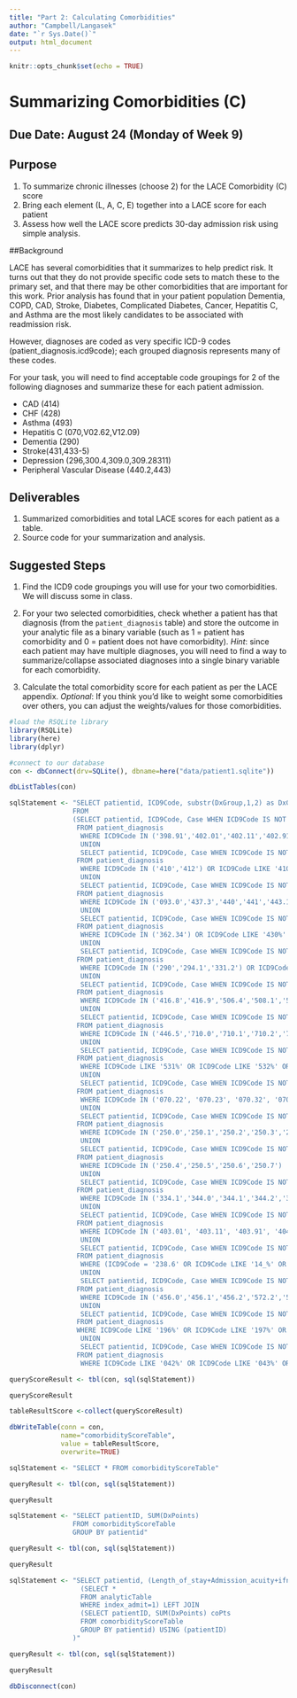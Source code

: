 ```yaml
---
title: "Part 2: Calculating Comorbidities"
author: "Campbell/Langasek"
date: "`r Sys.Date()`"
output: html_document
---
```


```r
knitr::opts_chunk$set(echo = TRUE)
```

# Summarizing Comorbidities (C)

## Due Date: August 24 (Monday of Week 9)

## Purpose 

1) To summarize chronic illnesses (choose 2) for the LACE Comorbidity (C) score
2) Bring each element (L, A, C, E) together into a LACE score for each patient
3) Assess how well the LACE score predicts 30-day admission risk using simple analysis.

##Background 

LACE has several comorbidities that it summarizes to help predict risk.  It turns out that they do not provide specific code sets to match these to the primary set, and that there may be other comorbidities that are important for this work.  Prior analysis has found that in your patient population Dementia, COPD, CAD, Stroke, Diabetes, Complicated Diabetes, Cancer, Hepatitis C, and Asthma are the most likely candidates to be associated with readmission risk.   

However, diagnoses are coded as very specific ICD-9 codes (patient_diagnosis.icd9code); each grouped diagnosis represents many of these codes.  

For your task, you will need to find acceptable code groupings for 2 of the following diagnoses and summarize these for each patient admission.

- CAD (414)
- CHF (428)
- Asthma (493)
- Hepatitis C (070,V02.62,V12.09)
- Dementia (290)
- Stroke(431,433-5)
- Depression (296,300.4,309.0,309.28311)
- Peripheral Vascular Disease (440.2,443)

## Deliverables

1) Summarized comorbidities and total LACE scores for each patient as a table.
2) Source code for your summarization and analysis.

## Suggested Steps

1) Find the ICD9 code groupings you will use for your two comorbidities. We will discuss some in class.

2) For your two selected comorbidities, check whether a patient has that diagnosis (from the `patient_diagnosis` table) and store the outcome in your analytic file as a binary variable (such as 1 = patient has comorbidity and 0 = patient does not have comorbidity). *Hint*: since each patient may have multiple diagnoses, you will need to find a way to summarize/collapse associated diagnoses into a single binary variable for each comorbidity.

3) Calculate the total comorbidity score for each patient as per the LACE appendix. *Optional*: If you think you'd like to weight some comorbidities over others, you can adjust the weights/values for those comorbidities.


```r
#load the RSQLite library
library(RSQLite)
library(here)
library(dplyr)
```

```r

#connect to our database
con <- dbConnect(drv=SQLite(), dbname=here("data/patient1.sqlite"))

dbListTables(con)
```

```r
sqlStatement <- "SELECT patientid, ICD9Code, substr(DxGroup,1,2) as DxGroupCode, substr(DxGroup,4,1) as DxPoints, substr(DxGroup,6) as DxGroup
                FROM 
                (SELECT patientid, ICD9Code, Case WHEN ICD9Code IS NOT NULL THEN '02_2_Congestive Heart Failure' END as DxGroup
                 FROM patient_diagnosis
                  WHERE ICD9Code IN ('398.91','402.01','402.11','402.91','404.01','404.03','404.11','404.13','404.91','404.93','425.4','425.5','425.6','425.7','425.8','425.9','428') OR ICD9Code LIKE '428.%'
                  UNION
                  SELECT patientid, ICD9Code, Case WHEN ICD9Code IS NOT NULL THEN '01_1_Myocardial Infarction' END as DxGroup
                 FROM patient_diagnosis
                  WHERE ICD9Code IN ('410','412') OR ICD9Code LIKE '410.%' OR ICD9Code LIKE '412.%'
                  UNION
                  SELECT patientid, ICD9Code, Case WHEN ICD9Code IS NOT NULL THEN '03_1_Peripheral Vascular Disease' END as DxGroup
                 FROM patient_diagnosis
                  WHERE ICD9Code IN ('093.0','437.3','440','441','443.1','443.2','443.3','443.4','443.5','443.6','443.7','443.8','443.9','447.1','557.1','557.9','V43.4') OR ICD9Code LIKE '440.%' OR ICD9Code LIKE '441.%'
                  UNION
                  SELECT patientid, ICD9Code, Case WHEN ICD9Code IS NOT NULL THEN '04_1_Cerebrovascular Disease' END as DxGroup
                 FROM patient_diagnosis
                  WHERE ICD9Code IN ('362.34') OR ICD9Code LIKE '430%' OR ICD9Code LIKE '431%' OR ICD9Code LIKE '432%' OR ICD9Code LIKE '433%' OR ICD9Code LIKE '434%' OR ICD9Code LIKE '435%' OR ICD9Code LIKE '436%' OR ICD9Code LIKE '437%' OR ICD9Code LIKE '438%'
                  UNION
                  SELECT patientid, ICD9Code, Case WHEN ICD9Code IS NOT NULL THEN '05_3_Dementia' END as DxGroup
                 FROM patient_diagnosis
                  WHERE ICD9Code IN ('290','294.1','331.2') OR ICD9Code LIKE '290.%'
                  UNION
                  SELECT patientid, ICD9Code, Case WHEN ICD9Code IS NOT NULL THEN '06_2_Chronic Pulmonary Disease' END as DxGroup
                 FROM patient_diagnosis
                  WHERE ICD9Code IN ('416.8','416.9','506.4','508.1','508.8') OR ICD9Code LIKE '490%' OR ICD9Code LIKE '491%' OR ICD9Code LIKE '492%' OR ICD9Code LIKE '493%' OR ICD9Code LIKE '494%' OR ICD9Code LIKE '495%' OR ICD9Code LIKE '496%' OR ICD9Code LIKE '497%' OR ICD9Code LIKE '498%' OR ICD9Code LIKE '499%' OR ICD9Code LIKE '500%' OR ICD9Code LIKE '501%' OR ICD9Code LIKE '502%' OR ICD9Code LIKE '503%' OR ICD9Code LIKE '504%' OR ICD9Code LIKE '505%'
                  UNION
                  SELECT patientid, ICD9Code, Case WHEN ICD9Code IS NOT NULL THEN '07_3_Rheumatic Disease' END as DxGroup
                 FROM patient_diagnosis
                  WHERE ICD9Code IN ('446.5','710.0','710.1','710.2','710.3','710.4','714.0','714.1','714.2','714.8','725') OR ICD9Code LIKE '725.%'
                  UNION
                  SELECT patientid, ICD9Code, Case WHEN ICD9Code IS NOT NULL THEN '08_0_Peptic Ulcer Disease' END as DxGroup
                 FROM patient_diagnosis
                  WHERE ICD9Code LIKE '531%' OR ICD9Code LIKE '532%' OR ICD9Code LIKE '533%' OR ICD9Code LIKE '534%'
                  UNION
                  SELECT patientid, ICD9Code, Case WHEN ICD9Code IS NOT NULL THEN '09_2_Mild Liver Disease' END as DxGroup
                 FROM patient_diagnosis
                  WHERE ICD9Code IN ('070.22', '070.23', '070.32', '070.33', '070.44', '070.54', '070.6', '070.9','573.3', '573.4', '573.8', '573.9', 'V42.7') OR ICD9Code LIKE '570%' OR ICD9Code LIKE '571%'
                  UNION
                  SELECT patientid, ICD9Code, Case WHEN ICD9Code IS NOT NULL THEN '10_1_Diabetes Without Chronic Complication' END as DxGroup
                 FROM patient_diagnosis
                  WHERE ICD9Code IN ('250.0','250.1','250.2','250.3','250.8','250.9')
                  UNION
                  SELECT patientid, ICD9Code, Case WHEN ICD9Code IS NOT NULL THEN '11_2_Diabetes With Chronic Complication' END as DxGroup
                 FROM patient_diagnosis
                  WHERE ICD9Code IN ('250.4','250.5','250.6','250.7')
                  UNION
                  SELECT patientid, ICD9Code, Case WHEN ICD9Code IS NOT NULL THEN '12_0_Hemiplegia or paraplegia' END as DxGroup
                 FROM patient_diagnosis
                  WHERE ICD9Code IN ('334.1','344.0','344.1','344.2','344.3','344.4','344.5','344.6','344.9') OR ICD9Code LIKE '342%' OR ICD9Code LIKE '343%'
                  UNION
                  SELECT patientid, ICD9Code, Case WHEN ICD9Code IS NOT NULL THEN '13_0_Renal Disease' END as DxGroup
                 FROM patient_diagnosis
                  WHERE ICD9Code IN ('403.01', '403.11', '403.91', '404.02','404.03', '404.12', '404.13', '404.92','404.93','583.0','583.1','583.2','583.3','583.4','583.5','583.6','583.7','588.0','V42.0','V45.1') OR ICD9Code LIKE '582%' OR ICD9Code LIKE '412.%' OR ICD9Code LIKE '585%' OR ICD9Code LIKE '586%' OR ICD9Code LIKE 'V56%'
                  UNION
                  SELECT patientid, ICD9Code, Case WHEN ICD9Code IS NOT NULL THEN '14_2_Cancer' END as DxGroup
                 FROM patient_diagnosis
                  WHERE (ICD9Code = '238.6' OR ICD9Code LIKE '14_%' OR ICD9Code LIKE '15_%' OR ICD9Code LIKE '16_%' OR ICD9Code LIKE '17_%' OR ICD9Code LIKE '18_%' OR ICD9Code LIKE '190%' OR ICD9Code LIKE '191%' OR ICD9Code LIKE '192%' OR ICD9Code LIKE '193%' OR ICD9Code LIKE '194%' OR ICD9Code LIKE '195' OR ICD9Code LIKE '20_%') AND (ICD9Code NOT LIKE '173%' OR ICD9Code NOT LIKE '195.9%' OR ICD9Code NOT LIKE '209%')
                  UNION
                  SELECT patientid, ICD9Code, Case WHEN ICD9Code IS NOT NULL THEN '15_4_Moderate or severe liver disease' END as DxGroup
                 FROM patient_diagnosis
                  WHERE ICD9Code IN ('456.0','456.1','456.2','572.2','572.3','572.4','572.5','572.6','572.7','572.8') 
                  UNION
                  SELECT patientid, ICD9Code, Case WHEN ICD9Code IS NOT NULL THEN '16_6_Metastatic Carcinoma' END as DxGroup
                 FROM patient_diagnosis
                 WHERE ICD9Code LIKE '196%' OR ICD9Code LIKE '197%' OR ICD9Code LIKE '198%' OR ICD9Code LIKE '199%'
                  UNION
                  SELECT patientid, ICD9Code, Case WHEN ICD9Code IS NOT NULL THEN '17_4_AIDS/HIV' END as DxGroup
                 FROM patient_diagnosis
                  WHERE ICD9Code LIKE '042%' OR ICD9Code LIKE '043%' OR ICD9Code LIKE '044%')" 

queryScoreResult <- tbl(con, sql(sqlStatement))

queryScoreResult
```

```r
tableResultScore <-collect(queryScoreResult)

dbWriteTable(conn = con, 
             name="comorbidityScoreTable",
             value = tableResultScore, 
             overwrite=TRUE)

sqlStatement <- "SELECT * FROM comorbidityScoreTable"

queryResult <- tbl(con, sql(sqlStatement))

queryResult
```
```r
sqlStatement <- "SELECT patientID, SUM(DxPoints) 
                FROM comorbidityScoreTable
                GROUP BY patientid"

queryResult <- tbl(con, sql(sqlStatement))

queryResult
```

```r
sqlStatement <- "SELECT patientid, (Length_of_stay+Admission_acuity+ifnull(coPts,0)+ED_visits_score) LACE FROM (
                  (SELECT * 
                  FROM analyticTable 
                  WHERE index_admit=1) LEFT JOIN 
                  (SELECT patientID, SUM(DxPoints) coPts
                  FROM comorbidityScoreTable
                  GROUP BY patientid) USING (patientID)
                )"

queryResult <- tbl(con, sql(sqlStatement))

queryResult
```

```r
dbDisconnect(con)
```
